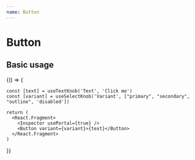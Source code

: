 ```yaml
---
name: Button
---
```



# Button

## Basic usage

<Playground>

{() => {

    const [text] = useTextKnob('Text', 'Click me')
    const [variant] = useSelectKnob('Variant', ["primary", "secondary", "outline", 'disabled'])

    return (
      <React.Fragment>
        <Inspector usePortal={true} />
        <Button variant={variant}>{text}</Button>
      </React.Fragment>
    )

}}

</Playground>
